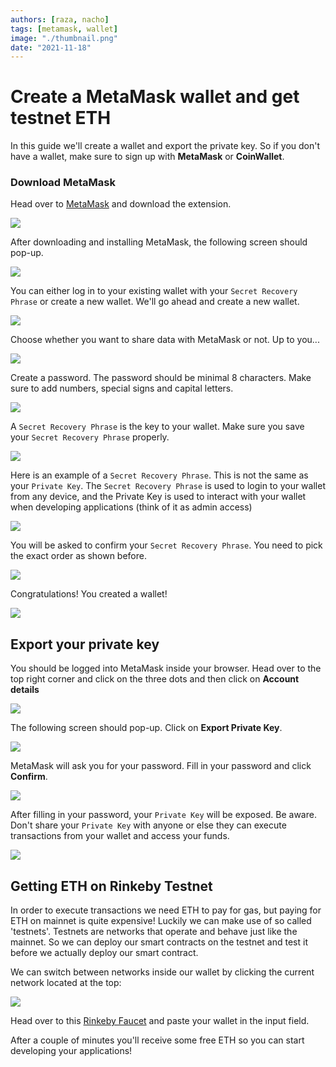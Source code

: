 ```yaml
---
authors: [raza, nacho]
tags: [metamask, wallet]
image: "./thumbnail.png"
date: "2021-11-18"
---
```


# Create a MetaMask wallet and get testnet ETH

In this guide we'll create a wallet and export the private key. So if you don't have a wallet, make sure to sign up with **MetaMask** or **CoinWallet**.

<!-- truncate -->

### Download MetaMask

Head over to [MetaMask](https://metamask.io/download.html) and download the extension.

![](./Untitled.png)

After downloading and installing MetaMask, the following screen should pop-up.

![](./Untitled%201.png)

You can either log in to your existing wallet with your `Secret Recovery Phrase` or create a new wallet. We'll go ahead and create a new wallet.

![](./Untitled%202.png)

Choose whether you want to share data with MetaMask or not. Up to you...

![](./Untitled%203.png)

Create a password. The password should be minimal 8 characters. Make sure to add numbers, special signs and capital letters.

![](./Untitled%204.png)

A `Secret Recovery Phrase` is the key to your wallet. Make sure you save your `Secret Recovery Phrase` properly.

![](./Untitled%205.png)

Here is an example of a `Secret Recovery Phrase`. This is not the same as your `Private Key`. The `Secret Recovery Phrase` is used to login to your wallet from any device, and the Private Key is used to interact with your wallet when developing applications (think of it as admin access)

![](./Untitled%206.png)

You will be asked to confirm your `Secret Recovery Phrase`. You need to pick the exact order as shown before.

![](./Untitled%207.png)

Congratulations! You created a wallet!

![](./Untitled%208.png)

## Export your private key

You should be logged into MetaMask inside your browser. Head over to the top right corner and click on the three dots and then click on **Account details**

![](./Untitled%209.png)

The following screen should pop-up. Click on **Export Private Key**.

![](./Untitled%2010.png)

MetaMask will ask you for your password. Fill in your password and click **Confirm**.

![](./Untitled%2011.png)

After filling in your password, your `Private Key` will be exposed. Be aware. Don't share your `Private Key` with anyone or else they can execute transactions from your wallet and access your funds.

![](./Untitled%2012.png)

## Getting ETH on Rinkeby Testnet

In order to execute transactions we need ETH to pay for gas, but paying for ETH on mainnet is quite expensive! Luckily we can make use of so called 'testnets'. Testnets are networks that operate and behave just like the mainnet. So we can deploy our smart contracts on the testnet and test it before we actually deploy our smart contract.

We can switch between networks inside our wallet by clicking the current network located at the top:

![](./Untitled%2013.png)

Head over to this [Rinkeby Faucet](https://faucets.chain.link/rinkeby) and paste your wallet in the input field.

After a couple of minutes you'll receive some free ETH so you can start developing your applications!
